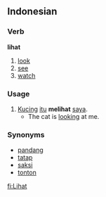 == Indonesian ==
===Verb===
'''lihat'''

# [[look]]
# [[see]]
# [[watch]]

=== Usage ===
# [[kucing|Kucing]] [[itu]] '''melihat''' [[saya]].
#* The cat is [[look]]ing at me.

=== Synonyms ===
* [[pandang]]
* [[tatap]]
* [[saksi]]
* [[tonton]]

[[fi:Lihat]]